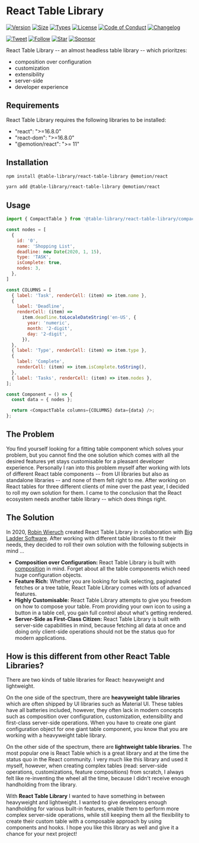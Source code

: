
<Meta title="Getting Started/Installation" />

# React Table Library

[![Version][version-badge]][package]
[![Size][size-badge]][size]
[![Types][type-badge]][package]
[![License][license-badge]][license]
[![Code of Conduct][coc-badge]][coc]
[![Changelog][changelog-badge]][changelog]

[![Tweet][twitter-badge]][twitter]
[![Follow][twitter-follow-badge]][twitter-follow]
[![Star][github-star-badge]][github-star]
[![Sponsor][github-sponsor-badge]][github-sponsor]

React Table Library -- an almost headless table library -- which prioritzes:

- composition over configuration
- customization
- extensibility
- server-side
- developer experience

## Requirements

React Table Library requires the following libraries to be installed:

- "react": ">=16.8.0"
- "react-dom": ">=16.8.0"
- "@emotion/react": ">= 11"

## Installation

```sh
npm install @table-library/react-table-library @emotion/react
```

```sh
yarn add @table-library/react-table-library @emotion/react
```

## Usage

```javascript
import { CompactTable } from '@table-library/react-table-library/compact';

const nodes = [
  {
    id: '0',
    name: 'Shopping List',
    deadline: new Date(2020, 1, 15),
    type: 'TASK',
    isComplete: true,
    nodes: 3,
  },
]

const COLUMNS = [
  { label: 'Task', renderCell: (item) => item.name },
  {
    label: 'Deadline',
    renderCell: (item) =>
      item.deadline.toLocaleDateString('en-US', {
        year: 'numeric',
        month: '2-digit',
        day: '2-digit',
      }),
  },
  { label: 'Type', renderCell: (item) => item.type },
  {
    label: 'Complete',
    renderCell: (item) => item.isComplete.toString(),
  },
  { label: 'Tasks', renderCell: (item) => item.nodes },
];

const Component = () => {
  const data = { nodes };

  return <CompactTable columns={COLUMNS} data={data} />;
};
```

## The Problem

You find yourself looking for a fitting table component which solves your problem, but you cannot find the one solution which comes with all the desired features yet stays customisable for a pleasant developer experience. Personally I ran into this problem myself after working with lots of different React table components -- from UI libraries but also as standalone libraries -- and none of them felt right to me. After working on React tables for three different clients of mine over the past year, I decided to roll my own solution for them. I came to the conclusion that the React ecosystem needs another table library -- which does things right.

## The Solution

In 2020, [Robin Wieruch](https://www.robinwieruch.de) created React Table Library in collaboration with [Big Ladder Software](https://bigladdersoftware.com/). After working with different table libraries to fit their needs, they decided to roll their own solution with the following subjects in mind ...

* **Composition over Configuration:** React Table Library is built with <a href="https://www.robinwieruch.de/react-component-composition/">composition</a> in mind. Forget about all the table components which need huge configuration objects.
* **Feature Rich:** Whether you are looking for bulk selecting, paginated fetches or a tree table, React Table Library comes with lots of advanced features.
* **Highly Customisable:** React Table Library attempts to give you freedom on how to compose your table. From providing your own icon to using a button in a table cell, you gain full control about what's getting rendered.
* **Server-Side as First-Class Citizen:** React Table Library is built with server-side capabilities in mind, because fetching all data at once and doing only client-side operations should not be the status quo for modern applications.

## How is this different from other React Table Libraries?

There are two kinds of table libraries for React: heavyweight and lightweight.

On the one side of the spectrum, there are **heavyweight table libraries** which are often shipped by UI libraries such as Material UI. These tables have all batteries included, however, they often lack in modern concepts such as composition over configuration, customization, extensibility and first-class server-side operations. When you have to create one giant configuration object for one giant table component, you know that you are working with a heavyweight table library.

On the other side of the spectrum, there are **lightweight table libraries**. The most popular one is React Table which is a great library and at the time the status quo in the React community. I very much like this library and used it myself, however, when creating complex tables (read: server-side operations, customizations, feature compositions) from scratch, I always felt like re-inventing the wheel all the time, because I didn't receive enough handholding from the library.

With **React Table Library** I wanted to have something in between heavyweight and lightweight. I wanted to give developers enough handholding for various built-in features, enable them to perform more complex server-side operations, while still keeping them all the flexibility to create their custom table with a composable approach by using components and hooks. I hope you like this library as well and give it a chance for your next project!

[version-badge]: https://img.shields.io/npm/v/@table-library/react-table-library
[package]: https://www.npmjs.com/package/@table-library/react-table-library
[type-badge]: https://img.shields.io/npm/types/@table-library/react-table-library
[license-badge]: https://img.shields.io/npm/l/@table-library/react-table-library.svg
[license]: https://github.com/table-library/react-table-library/blob/master/LICENSE
[github-star-badge]: https://img.shields.io/github/stars/table-library/react-table-library?style=social
[github-star]: https://github.com/table-library/react-table-library/
[coc-badge]: https://img.shields.io/badge/code%20of-conduct-ff69b4.svg
[coc]: https://github.com/table-library/react-table-library/blob/master/CODE_OF_CONDUCT.md
[changelog-badge]: https://img.shields.io/badge/Change-Log-blue
[changelog]: https://github.com/table-library/react-table-library/blob/master/CHANGELOG.md
[twitter]: https://twitter.com/intent/tweet?text=Check%20out%20react-table-library%20by%20%40rwieruch%20https%3A%2F%2Fgithub.com%2Ftable-library%2Freact-table-library%20%F0%9F%91%8D
[twitter-badge]: https://img.shields.io/twitter/url/https/github.com/table-library/react-table-library.svg?style=social
[twitter-follow]: https://twitter.com/rwieruch
[twitter-follow-badge]: https://img.shields.io/twitter/follow/rwieruch?style=social
[size-badge]: https://badgen.net/bundlephobia/minzip/@table-library/react-table-library@latest
[size]: https://bundlephobia.com/package/@table-library/react-table-library
[github-sponsor-badge]: https://img.shields.io/static/v1?label=Sponsor&message=%E2%9D%A4&logo=GitHub&link=https://github.com/sponsors/rwieruch
[github-sponsor]: https://github.com/sponsors/rwieruch
